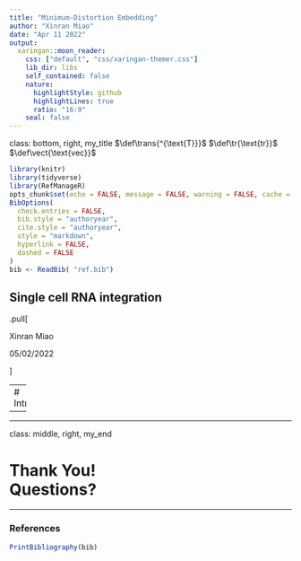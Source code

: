 ```yaml
---
title: "Minimum-Distortion Embedding"
author: "Xinran Miao"
date: "Apr 11 2022"
output:
  xaringan::moon_reader:
    css: ["default", "css/xaringan-themer.css"]
    lib_dir: libs
    self_contained: false
    nature:
      highlightStyle: github
      highlightLines: true
      ratio: "16:9"
    seal: false
---
```



class: bottom, right, my_title
$\def\trans{^{\text{T}}}$
$\def\tr{\text{tr}}$
$\def\vect{\text{vec}}$

```r
library(knitr)
library(tidyverse)
library(RefManageR)
opts_chunk$set(echo = FALSE, message = FALSE, warning = FALSE, cache = T, dpi = 200, fig.align = "center", fig.width = 6, fig.height = 3)
BibOptions(
  check.entries = FALSE, 
  bib.style = "authoryear", 
  cite.style = "authoryear",
  style = "markdown",
  hyperlink = FALSE, 
  dashed = FALSE
)
bib <- ReadBib( "ref.bib")
```


## Single cell RNA integration


.pull[



Xinran Miao

05/02/2022

]


---
# Introduction 

---


---

class: middle, right, my_end



# Thank You! <br> Questions?

---
### References
```r
PrintBibliography(bib)
```